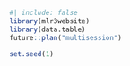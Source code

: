 ```r
#| include: false
library(mlr3website)
library(data.table)
future::plan("multisession")

set.seed(1)
```
